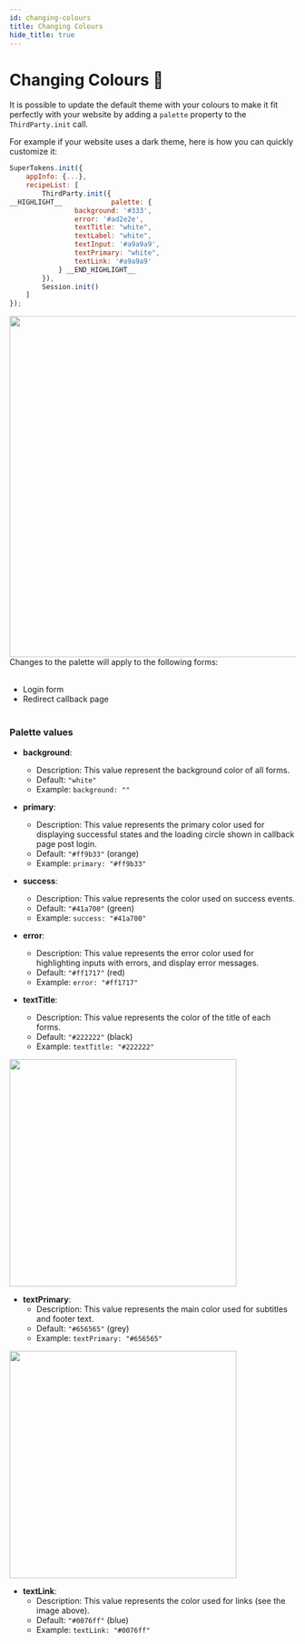 ```yaml
---
id: changing-colours
title: Changing Colours
hide_title: true
---
```


# Changing Colours 🎨


It is possible to update the default theme with your colours to make it fit perfectly with your website by adding a `palette` property to the `ThirdParty.init` call.

For example if your website uses a dark theme, here is how you can quickly customize it:

<!--DOCUSAURUS_CODE_TABS-->
<!--ReactJS-->
```jsx
SuperTokens.init({
    appInfo: {...},
    recipeList: [
        ThirdParty.init({
__HIGHLIGHT__            palette: {
                background: '#333',
                error: '#ad2e2e',
                textTitle: "white",
                textLabel: "white",
                textInput: '#a9a9a9',
                textPrimary: "white",
                textLink: '#a9a9a9'
            } __END_HIGHLIGHT__
        }),
        Session.init()
    ]
});
```
<!--END_DOCUSAURUS_CODE_TABS-->

<img width="600px" src="/docs/static/assets/thirdparty/dark-theme.png" />

<div class="specialNote" style="margin-bottom: 40px">
    Changes to the palette will apply to the following forms:
    <br/><br/>
    <ul>
        <li>Login form</li>
        <li>Redirect callback page</li>
    </ul>
</div>

### Palette values

- **background**: 
    - Description: This value represent the background color of all forms.
    - Default: ```"white"```
    - Example: ```background: ""```

- **primary**: 
    - Description: This value represents the primary color used for displaying successful states and the loading circle shown in callback page post login.
    - Default: ```"#ff9b33"``` (orange)
    - Example: ```primary: "#ff9b33"```

- **success**: 
    - Description: This value represents the color used on success events.
    - Default: ```"#41a700"``` (green)
    - Example: ```success: "#41a700"```

- **error**: 
    - Description: This value represents the error color used for highlighting inputs with errors, and display error messages.
    - Default: ```"#ff1717"``` (red)
    - Example: ```error: "#ff1717"```

- **textTitle**: 
    - Description: This value represents the color of the title of each forms.
    - Default: ```"#222222"``` (black)
    - Example: ```textTitle: "#222222"```

<img width="400px" src="/docs/static/assets/thirdparty/textTitle.png" />

- **textPrimary**: 
    - Description: This value represents the main color used for subtitles and footer text.
    - Default: ```"#656565"``` (grey)
    - Example: ```textPrimary: "#656565"```

<img width="400px" src="/docs/static/assets/emailpassword/textPrimary.png" />

- **textLink**: 
    - Description: This value represents the color used for links (see the image above).
    - Default: ```"#0076ff"``` (blue)
    - Example: ```textLink: "#0076ff"```
